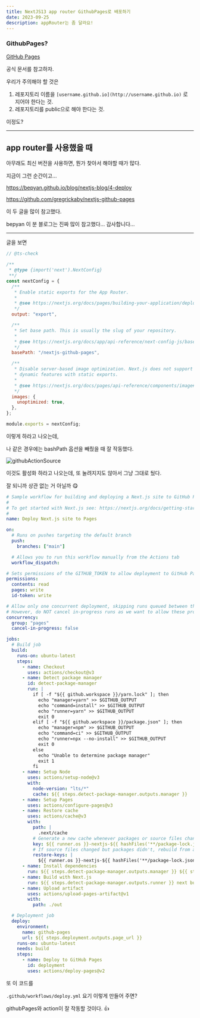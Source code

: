 ```yaml
---
title: NextJS13 app router GithubPages로 배포하기
date: 2023-09-25
description: appRouter는 좀 달라요!
---
```


### GithubPages?

[GitHub Pages](https://pages.github.com/)

공식 문서를 참고하자.

우리가 주의해야 할 것은

1. 레포지토리 이름을 `[username.github.io](http://username.github.io)` 로 지어야 한다는 것.
2. 레포지토리를 public으로 해야 한다는 것.

이정도?

---

## app router를 사용했을 때

아무래도 최신 버전을 사용하면, 뭔가 찾아서 해야할 때가 많다.

지금이 그런 순간이고…

https://bepyan.github.io/blog/nextjs-blog/4-deploy

https://github.com/gregrickaby/nextjs-github-pages

이 두 글을 많이 참고했다.

bepyan 이 분 블로그는 진짜 많이 참고했다… 감사합니다…

---

글을 보면

```jsx
// @ts-check

/**
 * @type {import('next').NextConfig}
 **/
const nextConfig = {
  /**
   * Enable static exports for the App Router.
   *
   * @see https://nextjs.org/docs/pages/building-your-application/deploying/static-exports
   */
  output: "export",

  /**
   * Set base path. This is usually the slug of your repository.
   *
   * @see https://nextjs.org/docs/app/api-reference/next-config-js/basePath
   */
  basePath: "/nextjs-github-pages",

  /**
   * Disable server-based image optimization. Next.js does not support
   * dynamic features with static exports.
   *
   * @see https://nextjs.org/docs/pages/api-reference/components/image#unoptimized
   */
  images: {
    unoptimized: true,
  },
};

module.exports = nextConfig;
```

이렇게 하라고 나오는데,

나 같은 경우에는 bashPath 옵션을 빼줬을 때 잘 작동했다.

![githubActionSource](/log-03-img/githubactionsource.png)

이것도 활성화 하라고 나오는데,
또 눌려지지도 않아서 그냥 그대로 뒀다.

잘 되니까 상관 없는 거 아닐까 😋

```yml
# Sample workflow for building and deploying a Next.js site to GitHub Pages
#
# To get started with Next.js see: https://nextjs.org/docs/getting-started
#
name: Deploy Next.js site to Pages

on:
  # Runs on pushes targeting the default branch
  push:
    branches: ["main"]

  # Allows you to run this workflow manually from the Actions tab
  workflow_dispatch:

# Sets permissions of the GITHUB_TOKEN to allow deployment to GitHub Pages
permissions:
  contents: read
  pages: write
  id-token: write

# Allow only one concurrent deployment, skipping runs queued between the run in-progress and latest queued.
# However, do NOT cancel in-progress runs as we want to allow these production deployments to complete.
concurrency:
  group: "pages"
  cancel-in-progress: false

jobs:
  # Build job
  build:
    runs-on: ubuntu-latest
    steps:
      - name: Checkout
        uses: actions/checkout@v3
      - name: Detect package manager
        id: detect-package-manager
        run: |
          if [ -f "${{ github.workspace }}/yarn.lock" ]; then
            echo "manager=yarn" >> $GITHUB_OUTPUT
            echo "command=install" >> $GITHUB_OUTPUT
            echo "runner=yarn" >> $GITHUB_OUTPUT
            exit 0
          elif [ -f "${{ github.workspace }}/package.json" ]; then
            echo "manager=npm" >> $GITHUB_OUTPUT
            echo "command=ci" >> $GITHUB_OUTPUT
            echo "runner=npx --no-install" >> $GITHUB_OUTPUT
            exit 0
          else
            echo "Unable to determine package manager"
            exit 1
          fi
      - name: Setup Node
        uses: actions/setup-node@v3
        with:
          node-version: "lts/*"
          cache: ${{ steps.detect-package-manager.outputs.manager }}
      - name: Setup Pages
        uses: actions/configure-pages@v3
      - name: Restore cache
        uses: actions/cache@v3
        with:
          path: |
            .next/cache
          # Generate a new cache whenever packages or source files change.
          key: ${{ runner.os }}-nextjs-${{ hashFiles('**/package-lock.json', '**/yarn.lock') }}-${{ hashFiles('**.[jt]s', '**.[jt]sx') }}
          # If source files changed but packages didn't, rebuild from a prior cache.
          restore-keys: |
            ${{ runner.os }}-nextjs-${{ hashFiles('**/package-lock.json', '**/yarn.lock') }}-
      - name: Install dependencies
        run: ${{ steps.detect-package-manager.outputs.manager }} ${{ steps.detect-package-manager.outputs.command }}
      - name: Build with Next.js
        run: ${{ steps.detect-package-manager.outputs.runner }} next build
      - name: Upload artifact
        uses: actions/upload-pages-artifact@v1
        with:
          path: ./out

  # Deployment job
  deploy:
    environment:
      name: github-pages
      url: ${{ steps.deployment.outputs.page_url }}
    runs-on: ubuntu-latest
    needs: build
    steps:
      - name: Deploy to GitHub Pages
        id: deployment
        uses: actions/deploy-pages@v2
```

또 이 코드를

`.github/workflows/deploy.yml`
요기 이렇게 만들어 주면?

githubPages와 action이 잘 작동할 것이다. 👍
